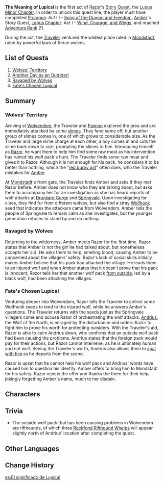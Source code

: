 {{Act Infobox
|image          = Story Card Lupus Minor Chapter Act I.png
|type           = Story
|chapter        = Lupus Minor Chapter
|act            = I
|character      = Razor
|ARReq          = 21
|archonQuestReq = [[Prologue]]: Act III - [[Song of the Dragon and Freedom]]
|storyQuestReq  = [[Lepus Chapter]]: Act I - [[Wind, Courage, and Wings]]
}}
'''The Meaning of Lupical''' is the first act of [[Razor]]'s [[Story Quest]], the [[Lupus Minor Chapter]]. In order to unlock this quest line, the player must have completed [[Prologue]]: Act III - [[Song of the Dragon and Freedom]], [[Amber]]'s Story Quest, [[Lepus Chapter]]: Act I - [[Wind, Courage, and Wings]], and reached [[Adventure Rank]] 21.

During the act, the [[Traveler]] ventured the wildest place ruled in [[Mondstadt]], ruled by powerful laws of fierce wolves.

==List of Quests==
#[[Wolves' Territory]]
#[[Another Day as an Outrider!]]
#[[Ravaged by Wolves]]
#[[Fate's Chosen Lupical]]

==Summary==
===Wolves' Territory===
Arriving at [[Wolvendom]], the Traveler and [[Paimon]] explored the area and are immediately attacked by some [[slimes]]. They fend some off, but another group of slimes comes in, one of which grows to considerable size. As the Traveler and large slime charge at each other, a boy comes in and cuts the slime back down to size, prompting the slimes to flee. Introducing himself as [[Razor]], he want them to help him find some raw meat as his intervention has ruined his wolf pack's hunt. The Traveler finds some raw meat and gives it to Razor. Although it is not enough for his pack, he considers it to be better than nothing, which the "[[Klee|red burny girl]]" often does, who the Traveler mistakes for [[Amber]].

At [[Mondstadt (City)|Mondstadt]]'s front gate, the Traveler finds Amber and asks if they met Razor before. Amber does not know who they are talking about, but asks them to accompany her for an investigation as she has heard reports of wolf attacks at [[Drunkard Gorge]] and [[Springvale]]. Upon investigating for clues, they find fur from different wolves, but also find a stray [[Wolfhook]] seed that indicates the attackers came from Wolvendom. Amber tells the people of Springvale to remain calm as she investigates, but the younger generation refuses to stand by and do nothing.

===Ravaged by Wolves===
Returning to the wilderness, Amber meets Razor for the first time. Razor states that Amber is not the girl he had talked about, but nonetheless accepts her aid. He asks them to help, smelling blood, causing Amber to be concerned about the villagers' safety. Razor's lack of social skills initially makes Amber believe that his pack had attacked the village. He leads them to an injured wolf and when Amber states that it doesn't prove that his pack is innocent, Razor tells her that another wolf pack [[Rifthounds|from outside]], led by a black wolf, had been attacking the villages.

===Fate's Chosen Lupical===
Venturing deeper into Wolvendom, Razor tells the Traveler to collect some Wolfhook seeds to tend to the injured wolf, while he answers Amber's questions. The Traveler returns with the seeds just as the Springvale villagers come and accuse Razor of orchestrating the wolf attacks. [[Andrius]], the Wolf of the North, is enraged by the disturbance and orders Razor to fight him to prove his worth for protecting outsiders. With the Traveler's aid, Razor is able to calm Andrius down, who confirms that an outside wolf pack had been causing the problems. Andrius states that the foreign pack would pay for their actions, but Razor cannot intervene, as he is ultimately human and not wolf. Seeing the Traveler's worth, Andrius also allows them to [[Wolf of the North Challenge|spar with him]] as he departs from the scene.

Razor is upset that he cannot help his wolf pack and Andrius' words have caused him to question his identity. Amber offers to bring him to Mondstadt for his safety. Razor rejects the offer and thanks the three for their help, jokingly forgetting Amber's name, much to her disdain.

==Characters==
{{Character Appearances|The Meaning of Lupical|type=Story Quest}}

==Trivia==
*The outside wolf pack that has been causing problems in Wolvendom are rifthounds, of which three [[Rockfond Rifthound Whelp]]s will appear slightly north of Andrius' location after completing the quest.

==Other Languages==
{{Other Languages
|en      = The Meaning of Lupical
|zhs     = 卢皮卡的意义
|zhs_rm  = Lúpíkǎ de Yìyì
|zht     = 盧皮卡的意義
|zht_rm  = Lúpíkǎ de Yìyì
|zh_tl   = Lupical's Significance
|ja      = ルピカの意味
|ja_rm   = Rupika no Imi
|ja_tl   = The Meaning of Lupical
|ko      = 루피카의 의미
|ko_rm   = Rupika-ui Uimi
|ko_tl   = The Meaning of Lupical
|es      = El significado de Lupical
|es_tl   = The Meaning of Lupical
|fr      = La signification de lupical
|fr_tl   = The Meaning of Lupical
|ru      = Что значит Лупикал?
|ru_tl   = What does Lupical mean?
|th      = ความหมายของ Lupical
|th_rm   = 
|th_tl   = 
|vi      = Ý Nghĩa Của Lupical
|vi_tl   = The Meaning of Lupical
|de      = Bedeutung der Lupical
|de_tl   = The Meaning of Lupical
|id      = Makna dari Lupical
|id_tl   = The Meaning from Lupical
|pt      = O Significado de Lupical
|pt_tl   = The Meaning of Lupical
}}

==Change History==
{{Change History|1.0}}

[[es:El significado de Lupical]]